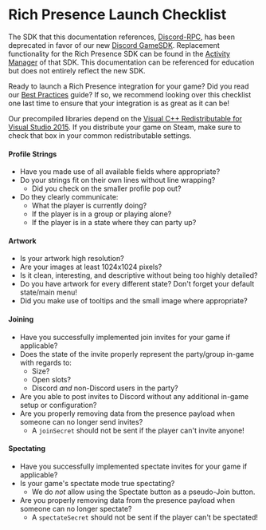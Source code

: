 # Rich Presence Launch Checklist

<Alert type="danger">

The SDK that this documentation references, [Discord-RPC](https://github.com/discord/discord-rpc), has been deprecated in favor of our new [Discord GameSDK](/game-sdk/sdk-starter-guide/). Replacement functionality for the Rich Presence SDK can be found in the [Activity Manager](/game-sdk/activities/) of that SDK. This documentation can be referenced for education but does not entirely reflect the new SDK.

</Alert>

Ready to launch a Rich Presence integration for your game? Did you read our [Best Practices](/rich-presence/best-practices/) guide? If so, we recommend looking over this checklist one last time to ensure that your integration is as great as it can be!

<Alert type="warn">

Our precompiled libraries depend on the [Visual C++ Redistributable for Visual Studio 2015](https://www.microsoft.com/en-us/download/details.aspx?id=48145). If you distribute your game on Steam, make sure to check that box in your common redistributable settings.

</Alert>

#### Profile Strings

- Have you made use of all available fields where appropriate?
- Do your strings fit on their own lines without line wrapping?
  - Did you check on the smaller profile pop out?
- Do they clearly communicate:
  - What the player is currently doing?
  - If the player is in a group or playing alone?
  - If the player is in a state where they can party up?

#### Artwork

- Is your artwork high resolution?
- Are your images at least 1024x1024 pixels?
- Is it clean, interesting, and descriptive without being too highly detailed?
- Do you have artwork for every different state? Don't forget your default state/main menu!
- Did you make use of tooltips and the small image where appropriate?

#### Joining

- Have you successfully implemented join invites for your game if applicable?
- Does the state of the invite properly represent the party/group in-game with regards to:
  - Size?
  - Open slots?
  - Discord _and_ non-Discord users in the party?
- Are you able to post invites to Discord without any additional in-game setup or configuration?
- Are you properly removing data from the presence payload when someone can no longer send invites?
  - A `joinSecret` should not be sent if the player can't invite anyone!

#### Spectating

- Have you successfully implemented spectate invites for your game if applicable?
- Is your game's spectate mode true spectating?
  - We do _not_ allow using the Spectate button as a pseudo-Join button.
- Are you properly removing data from the presence payload when someone can no longer spectate?
  - A `spectateSecret` should not be sent if the player can't be spectated!
